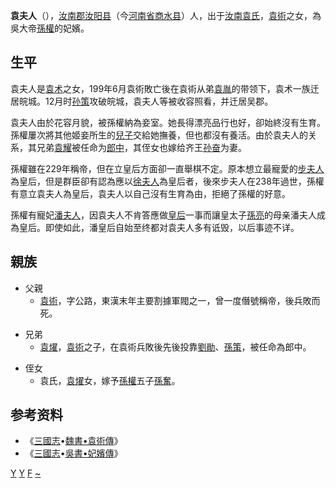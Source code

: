 {{東亞女性歷史人物
|名稱=袁夫人
|身份=[[孫吳|孫吳]]妃嫔
|姓名=袁氏
|位號=夫人
|出生年=生年不详
|出生地=[[汝南郡|汝南郡]][[汝阳县_(西汉)|汝阳县]]（今[[河南省|河南省]][[商水县|商水县]]）
|逝世年=卒年不详
|逝世地=卒地不详
|婚年=
|父親=[[袁術|袁術]]
|母親=
|夫=[[孫權|孫權]]
|婚姻名份=側室
|夫之父=[[孫堅|孫堅]]
|夫之母=[[孫破虜吳夫人|吳夫人]]
|夫之元配=[[谢夫人_(孙权)|謝夫人]] 
|夫之繼室=[[徐夫人_(孫權)|徐夫人]]<br/>[[潘淑|潘皇后]]
|夫之側室=[[步練師|步夫人]]<br/>[[大懿皇后|琅琊王夫人]]<br/>[[敬懷皇后|南阳王夫人]]<br/>謝姬<br/>仲姬
|兄弟=[[袁燿|袁燿]]
|姊妹=黄猗妻
|養子=诸姬子
|其他親屬=从父：[[袁胤|袁胤]]<br/>侄女：齐王[[孙奋|孙奋]]妃
|注釋=}}

'''袁夫人'''（{{bd|？||？||catIdx=Y袁}}），[[汝南郡|汝南郡]][[汝阳县_(西汉)|汝阳县]]（今[[河南省|河南省]][[商水县|商水县]]）人，出于[[汝南袁氏|汝南袁氏]]，[[袁術|袁術]]之女，為吳大帝[[孫權|孫權]]的妃嬪。

==生平==
袁夫人是[[袁术|袁术]]之女，199年6月袁術敗亡後在袁術从弟[[袁胤|袁胤]]的带领下，袁术一族迁居皖城。12月时[[孙策|孙策]]攻破皖城，袁夫人等被收容照看，并迁居吴郡。

袁夫人由於花容月貌，被孫權納為妾室。她長得漂亮品行也好，卻始終沒有生育。孫權屢次將其他姬妾所生的[[兒子|兒子]]交給她撫養，但也都沒有養活。由於袁夫人的关系，其兄弟[[袁耀_(東漢)|袁耀]]被任命为[[郎中_(官职)|郎中]]，其侄女也嫁给齐王[[孙奋|孙奋]]为妻。

孫權雖在229年稱帝，但在立皇后方面卻一直舉棋不定。原本想立最寵愛的[[步練師|步夫人]]為皇后，但是群臣卻有認為應以[[徐夫人_(孫權)|徐夫人]]為皇后者，後來步夫人在238年過世，孫權有意立袁夫人為皇后，袁夫人以自己沒有生育為由，拒絕了孫權的好意。

孫權有寵妃[[潘淑|潘夫人]]，因袁夫人不肯答應做[[皇后|皇后]]一事而讓皇太子[[孫亮|孫亮]]的母亲潘夫人成為皇后。即使如此，潘皇后自始至终都对袁夫人多有诋毁，以后事迹不详。

==親族==

{{chart/start}}
{{chart| |}}
{{chart| | | | | | | | |Ys| | | | | |Sj| | | | |Ys=[[袁術|袁術]]|Sj=[[孫堅|孫堅]]|boxstyle_Ys=background-color:#dfd;}}
{{chart| | | | | |,|-|-|-|+|-|-|-|.| | | |!| | | | | |}}
{{chart|Hy|~|Yo| |Yy| |Yf|~|Sq|y|Zj|
Hy=黃猗|Yo=袁氏|Yy=[[袁燿|袁燿]]|Yf=[[袁夫人|袁夫人]]|Sq=[[孫權|孫權]]|Zj=仲姬
|boxstyle_Yo=background-color:#dfd;|boxstyle_Yy=background-color: #dfd;
|boxstyle_Yf=background-color:#dfd;}}
{{chart| | | | | | | | | |!| | | | | | | | | |!| | | |}}
{{chart| | | | | | | | |Yo|~|~|~|~|~|~|~|Sf| | |Yo=袁氏|Sf=[[孫奮|孫奮]]
|boxstyle_Yo=background-color:#dfd;}}
{{chart/end}}

*父親
**[[袁術|袁術]]，字公路，東漢末年主要割據軍閥之一，曾一度僭號稱帝，後兵敗而死。

*兄弟
**[[袁燿|袁燿]]，[[袁術|袁術]]之子，在袁術兵敗後先後投靠[[劉勛|劉勛]]、[[孫策|孫策]]，被任命為郎中。

*侄女
**袁氏，[[袁燿|袁燿]]女，嫁予[[孫權|孫權]]五子[[孫奮|孫奮]]。

==参考资料==
* 《[[三國志|三國志]]•[[s:三國志/卷06#袁術|魏書•袁術傳]]》
* 《[[三國志|三國志]]•[[s:三國志/卷50#潘夫人|吳書•妃嬪傳]]》

[[Category:东汉女性人物|Y]]
[[Category:東吳妃嬪|Y]]
[[Category:袁安家族|F]]
[[Category:袁姓|~]]